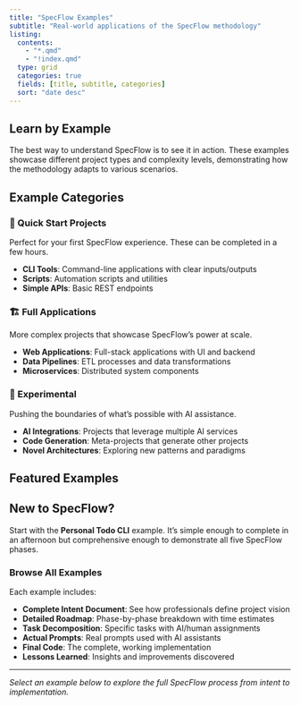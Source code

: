 ```yaml
---
title: "SpecFlow Examples"
subtitle: "Real-world applications of the SpecFlow methodology"
listing:
  contents: 
    - "*.qmd"
    - "!index.qmd"
  type: grid
  categories: true
  fields: [title, subtitle, categories]
  sort: "date desc"
---
```


## Learn by Example

The best way to understand SpecFlow is to see it in action. These examples showcase different project types and complexity levels, demonstrating how the methodology adapts to various scenarios.

## Example Categories

### 🚀 Quick Start Projects
Perfect for your first SpecFlow experience. These can be completed in a few hours.

- **CLI Tools**: Command-line applications with clear inputs/outputs
- **Scripts**: Automation scripts and utilities
- **Simple APIs**: Basic REST endpoints

### 🏗️ Full Applications
More complex projects that showcase SpecFlow's power at scale.

- **Web Applications**: Full-stack applications with UI and backend
- **Data Pipelines**: ETL processes and data transformations
- **Microservices**: Distributed system components

### 🧪 Experimental
Pushing the boundaries of what's possible with AI assistance.

- **AI Integrations**: Projects that leverage multiple AI services
- **Code Generation**: Meta-projects that generate other projects
- **Novel Architectures**: Exploring new patterns and paradigms

## Featured Examples

::: {.callout-tip}
## New to SpecFlow?
Start with the **Personal Todo CLI** example. It's simple enough to complete in an afternoon but comprehensive enough to demonstrate all five SpecFlow phases.
:::

### Browse All Examples

Each example includes:

- **Complete Intent Document**: See how professionals define project vision
- **Detailed Roadmap**: Phase-by-phase breakdown with time estimates
- **Task Decomposition**: Specific tasks with AI/human assignments
- **Actual Prompts**: Real prompts used with AI assistants
- **Final Code**: The complete, working implementation
- **Lessons Learned**: Insights and improvements discovered

---

*Select an example below to explore the full SpecFlow process from intent to implementation.*